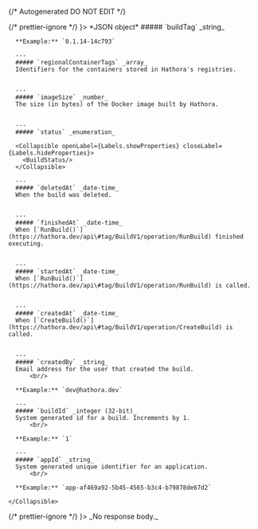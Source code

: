 {/* Autogenerated DO NOT EDIT  */}


<TabbedSection tabLabel='Status Code'>
  {/* prettier-ignore */}
  <Tab title={<StatusCode code={"200"} />}>
    *JSON object*
    <Collapsible openLabel={Labels.showProperties} closeLabel={Labels.hideProperties} defaultOpen={true}>
      ##### `buildTag` _string_
          <br/>

      **Example:** `0.1.14-14c793`
        
      ---
      ##### `regionalContainerTags` _array_
      Identifiers for the containers stored in Hathora's registries.
          
        
      ---
      ##### `imageSize` _number_
      The size (in bytes) of the Docker image built by Hathora.
          
        
      ---
      ##### `status` _enumeration_

      <Collapsible openLabel={Labels.showProperties} closeLabel={Labels.hideProperties}>
        <BuildStatus/>
      </Collapsible>
        
      ---
      ##### `deletedAt` _date-time_
      When the build was deleted.
          
        
      ---
      ##### `finishedAt` _date-time_
      When [`RunBuild()`](https://hathora.dev/api\#tag/BuildV1/operation/RunBuild) finished executing.
          
        
      ---
      ##### `startedAt` _date-time_
      When [`RunBuild()`](https://hathora.dev/api\#tag/BuildV1/operation/RunBuild) is called.
          
        
      ---
      ##### `createdAt` _date-time_
      When [`CreateBuild()`](https://hathora.dev/api\#tag/BuildV1/operation/CreateBuild) is called.
          
        
      ---
      ##### `createdBy` _string_
      Email address for the user that created the build.
          <br/>

      **Example:** `dev@hathora.dev`
        
      ---
      ##### `buildId` _integer (32-bit)_
      System generated id for a build. Increments by 1.
          <br/>

      **Example:** `1`
        
      ---
      ##### `appId` _string_
      System generated unique identifier for an application.
          <br/>

      **Example:** `app-af469a92-5b45-4565-b3c4-b79878de67d2`
        
    </Collapsible>
  </Tab>
  {/* prettier-ignore */}
  <Tab title={<StatusCode code={"404"} />}>
    _No response body._
  </Tab>
</TabbedSection>
